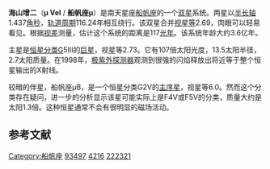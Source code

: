 {{Starbox begin
| name = 海山增二
}}
{{Starbox image
| image = 
     <div style="position: relative">[[File:Vela_IAU.svg|250px]]
     <div style="position: absolute; left: 28.1%; top: 48.9%;">[[File:Cercle_rouge_100%.svg|12px]]</div>
     </div>
| caption=船帆座μ的位置 (红圈处)
}}
{{Starbox observe
| epoch = [[J2000.0|J2000.0]]
| constell = [[船帆座|船帆座]]<ref name=SIMBAD>{{cite web
 | url=http://simbad.u-strasbg.fr/simbad/sim-id?Ident=HR+4216
 | title =Pulsating variable Star
 | publisher=Centre de Données astronomiques de Strasbourg
 | work=SIMBAD
 | accessdate=2012-07-13}}</ref><ref name=DATA>{{cite web
 | url=http://vizier.u-strasbg.fr/viz-bin/VizieR-5?-out.add=.&-source=5050&-corr=PK=HR&-out.max=9999&HR=4216
 | title=VizieR Detailed Page
 | accessdate=2012-07-13
 | archive-date=2016-03-05
 | archive-url=https://web.archive.org/web/20160305202553/http://vizier.u-strasbg.fr/viz-bin/VizieR-5?-out.add=.&-source=5050&-corr=PK=HR&-out.max=9999&HR=4216
 | dead-url=no
 }}</ref>
| 星官 = [[近南极星区|近南极星区]] 海山
| ra = {{RA|10|46|46.2}}<ref name=SIMBAD /><ref name=DATA />
| dec = {{DEC|-49|25|13}}<ref name=SIMBAD /><ref name=DATA />
| appmag_v = 2.69<ref name=SIMBAD /><ref name=DATA /> (2.73 + 6.4)
}}
{{Starbox character
| class = G5III+F<ref name=SIMBAD /><ref name=DATA />
| b-v = 0.9<ref name=SIMBAD /><ref name=DATA />
| u-b = 0.57<ref name=SIMBAD /><ref name=DATA />
| r-i = 0.49<ref name=SIMBAD /><ref name=DATA />
| variable = 
}}
{{Starbox astrometry
| radial_v = +6.2
| prop_mo_ra  = +63.22
| prop_mo_dec = –54.21>
| parallax = 27.84
| p_error  = 0.38
| parallax_footnote = 
| absmag_v = 
}}
{{Starbox orbit
| reference = 
| period = 138
| axis = 1.427
| eccentricity = 0.84
| inclination = 57.0
| node = 59.1
| periastron = 1951.1
| periarg = 178.0
}}
{{Starbox detail
| component1 = μ Vel A
| mass     = 2.7
| radius   = 13.5
| luminosity  = 107
| temperature = 5,047
| metal_fe = 
| rotational_velocity = 6.4
| age_myr  = 360
}}
{{Starbox catalog
| names =CD-48 5913，[[SAO星表|SAO]] 222321，[[HD星表|HD]] 93497，[[HR星表|HR]] 4216}}
{{Starbox reference |Simbad=HR+4216}}
{{Starbox end}}

'''海山增二'''（'''μ Vel''' / '''船帆座μ'''）是南天星座[[船帆座|船帆座]]的一个[[双星|双星]]系统。两星以[[半长轴|半长轴]]1.437[[角秒|角秒]]，[[轨道周期|轨道周期]]116.24年相互绕行。该双星合并[[视星等|视星等]]2.69，肉眼可以轻易看见。根据[[视差|视差]]测量，估计这个系统的距离是117[[光年|光年]]。该系统年龄大约3.6亿年。

主星是[[恒星分类|恒星分类]]G5III的[[巨星|巨星]]，视星等2.73。它有107倍太阳光度，13.5太阳半径，2.7太阳质量。在1998年，[[极紫外探测器|极紫外探测器]]观测到很强的闪焰释放出将近等于整个恒星输出的X射线。

较暗的伴星，船帆座μB，是一个恒星分类G2V的[[主序星|主序星]]，视星等6.0。然而这个分类存在疑问，进一步的分析显示该星可能实际上是F4V或F5V的分类，质量大约是太阳1.3倍。这种恒星通常不会有很明显的磁场活动。

== 参考文献 ==
{{reflist}}


{{船帆座恒星}}
[[Category:船帆座|Category:船帆座]]
[[Category:HD和HDE天體|93497]]
[[Category:HR天體|4216]]
[[Category:SAO天體|222321]]